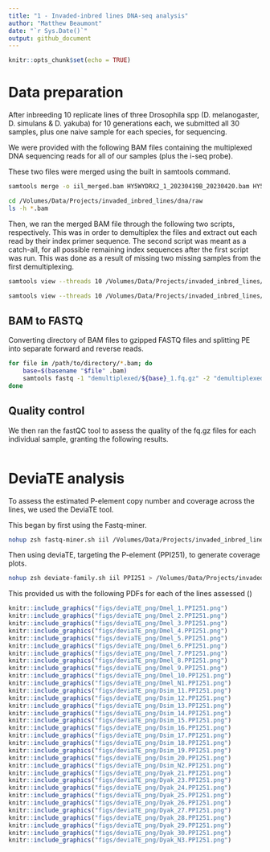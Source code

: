 ```yaml
---
title: "1 - Invaded-inbred lines DNA-seq analysis"
author: "Matthew Beaumont"
date: "`r Sys.Date()`"
output: github_document
---
```


```r
knitr::opts_chunk$set(echo = TRUE)
```

# Data preparation

After inbreeding 10 replicate lines of three Drosophila spp (D. melanogaster, D. simulans & D. yakuba) for 10 generations each, we submitted all 30 samples, plus one naive sample for each species, for sequencing.

We were provided with the following BAM files containing the multiplexed DNA sequencing reads for all of our samples (plus the i-seq probe).

These two files were merged using the built in samtools command.

```bash
samtools merge -o iil_merged.bam HY5WYDRX2_1_20230419B_20230420.bam HY5WYDRX2_2_20230419B_20230420.bam

```

```bash
cd /Volumes/Data/Projects/invaded_inbred_lines/dna/raw
ls -h *.bam

```

Then, we ran the merged BAM file through the following two scripts, respectively. This was in order to demultiplex the files and extract out each read by their index primer sequence. 
The second script was meant as a catch-all, for all possible remaining index sequences after the first script was run. This was done as a result of missing two missing samples from the first demultiplexing.

```bash
samtools view --threads 10 /Volumes/Data/Projects/invaded_inbred_lines/dna/raw/iil_merged.bam | paste -d "|" - - | tee >(grep BC:Z:ATCACG |tr "|" "\n" | samtools view --threads 2 -b > /Volumes/Data/Projects/invaded_inbred_lines/dna/raw/demultiplexed/Dmel_1.bam) >(grep BC:Z:CGATGT |tr "|" "\n" | samtools view --threads 2 -b > /Volumes/Data/Projects/invaded_inbred_lines/dna/raw/demultiplexed/Dmel_2.bam) >(grep BC:Z:TTAGGC |tr "|" "\n" | samtools view --threads 2 -b > /Volumes/Data/Projects/invaded_inbred_lines/dna/raw/demultiplexed/Dmel_3.bam) >(grep BC:Z:TGACCA |tr "|" "\n" | samtools view --threads 2 -b > /Volumes/Data/Projects/invaded_inbred_lines/dna/raw/demultiplexed/Dmel_4.bam) >(grep BC:Z:ACAGTG |tr "|" "\n" | samtools view --threads 2 -b > /Volumes/Data/Projects/invaded_inbred_lines/dna/raw/demultiplexed/Dmel_5.bam) >(grep BC:Z:GCCAAT |tr "|" "\n" | samtools view --threads 2 -b > /Volumes/Data/Projects/invaded_inbred_lines/dna/raw/demultiplexed/Dmel_6.bam) >(grep BC:Z:CAGATC |tr "|" "\n" | samtools view --threads 2 -b > /Volumes/Data/Projects/invaded_inbred_lines/dna/raw/demultiplexed/Dmel_7.bam) >(grep BC:Z:ACTTGA |tr "|" "\n" | samtools view --threads 2 -b > /Volumes/Data/Projects/invaded_inbred_lines/dna/raw/demultiplexed/Dmel_8.bam) >(grep BC:Z:GATCAG |tr "|" "\n" | samtools view --threads 2 -b > /Volumes/Data/Projects/invaded_inbred_lines/dna/raw/demultiplexed/Dmel_9.bam) >(grep BC:Z:TAGCTT |tr "|" "\n" | samtools view --threads 2 -b > /Volumes/Data/Projects/invaded_inbred_lines/dna/raw/demultiplexed/Dmel_10.bam) >(grep BC:Z:GGCTAC |tr "|" "\n" | samtools view --threads 2 -b > /Volumes/Data/Projects/invaded_inbred_lines/dna/raw/demultiplexed/Dsim_11.bam) >(grep BC:Z:CTTGTA |tr "|" "\n" | samtools view --threads 2 -b > /Volumes/Data/Projects/invaded_inbred_lines/dna/raw/demultiplexed/Dsim_12.bam) >(grep BC:Z:AGTCAA |tr "|" "\n" | samtools view --threads 2 -b > /Volumes/Data/Projects/invaded_inbred_lines/dna/raw/demultiplexed/Dsim_13.bam) >(grep BC:Z:AGTTCC |tr "|" "\n" | samtools view --threads 2 -b > /Volumes/Data/Projects/invaded_inbred_lines/dna/raw/demultiplexed/Dsim_14.bam) >(grep BC:Z:ATGTCA |tr "|" "\n" | samtools view --threads 2 -b > /Volumes/Data/Projects/invaded_inbred_lines/dna/raw/demultiplexed/Dsim_15.bam) >(grep BC:Z:CCGTCC |tr "|" "\n" | samtools view --threads 2 -b > /Volumes/Data/Projects/invaded_inbred_lines/dna/raw/demultiplexed/Dsim_16.bam) >(grep BC:Z:GTAGAG |tr "|" "\n" | samtools view --threads 2 -b > /Volumes/Data/Projects/invaded_inbred_lines/dna/raw/demultiplexed/Dsim_17.bam) >(grep BC:Z:GTCCGC |tr "|" "\n" | samtools view --threads 2 -b > /Volumes/Data/Projects/invaded_inbred_lines/dna/raw/demultiplexed/Dsim_18.bam) >(grep BC:Z:GTGAAA |tr "|" "\n" | samtools view --threads 2 -b > /Volumes/Data/Projects/invaded_inbred_lines/dna/raw/demultiplexed/Dsim_19.bam) >(grep BC:Z:GTGGCC |tr "|" "\n" | samtools view --threads 2 -b > /Volumes/Data/Projects/invaded_inbred_lines/dna/raw/demultiplexed/Dsim_20.bam) >(grep BC:Z:GTTTCG |tr "|" "\n" | samtools view --threads 2 -b > /Volumes/Data/Projects/invaded_inbred_lines/dna/raw/demultiplexed/Dyak_21.bam) >(grep BC:Z:CGTACG |tr "|" "\n" | samtools view --threads 2 -b > /Volumes/Data/Projects/invaded_inbred_lines/dna/raw/demultiplexed/Dyak_22.bam) >(grep BC:Z:GAGTGG |tr "|" "\n" | samtools view --threads 2 -b > /Volumes/Data/Projects/invaded_inbred_lines/dna/raw/demultiplexed/Dyak_23.bam) >(grep BC:Z:GGTAGC |tr "|" "\n" | samtools view --threads 2 -b > /Volumes/Data/Projects/invaded_inbred_lines/dna/raw/demultiplexed/Dyak_24.bam) >(grep BC:Z:ACTGAT |tr "|" "\n" | samtools view --threads 2 -b > /Volumes/Data/Projects/invaded_inbred_lines/dna/raw/demultiplexed/Dyak_25.bam) >(grep BC:Z:ATGAGC |tr "|" "\n" | samtools view --threads 2 -b > /Volumes/Data/Projects/invaded_inbred_lines/dna/raw/demultiplexed/Dyak_26.bam) >(grep BC:Z:ATTCCT |tr "|" "\n" | samtools view --threads 2 -b > /Volumes/Data/Projects/invaded_inbred_lines/dna/raw/demultiplexed/Dyak_27.bam) >(grep BC:Z:CAAAAG |tr "|" "\n" | samtools view --threads 2 -b > /Volumes/Data/Projects/invaded_inbred_lines/dna/raw/demultiplexed/Dyak_28.bam) >(grep BC:Z:CAACTA |tr "|" "\n" | samtools view --threads 2 -b > /Volumes/Data/Projects/invaded_inbred_lines/dna/raw/demultiplexed/Dyak_29.bam) >(grep BC:Z:CACCGG |tr "|" "\n" | samtools view --threads 2 -b > /Volumes/Data/Projects/invaded_inbred_lines/dna/raw/demultiplexed/Dyak_30.bam) >(grep BC:Z:CACGAT |tr "|" "\n" | samtools view --threads 2 -b > /Volumes/Data/Projects/invaded_inbred_lines/dna/raw/demultiplexed/Dmel_N1.bam) >(grep BC:Z:CACTCA |tr "|" "\n" | samtools view --threads 2 -b > /Volumes/Data/Projects/invaded_inbred_lines/dna/raw/demultiplexed/Dsim_N2.bam) >(grep BC:Z:CAGGCG |tr "|" "\n" | samtools view --threads 2 -b > /Volumes/Data/Projects/invaded_inbred_lines/dna/raw/demultiplexed/Dyak_N3.bam) >(grep BC:Z:CATTTT |tr "|" "\n" | samtools view --threads 2 -b > /Volumes/Data/Projects/invaded_inbred_lines/dna/raw/demultiplexed/Dere_A2.bam) >(grep BC:Z:GGGGGG |tr "|" "\n" | samtools view --threads 2 -b > /Volumes/Data/Projects/invaded_inbred_lines/dna/raw/demultiplexed/GGGGGG.bam) | grep BC:Z:NNNNNN |tr "|" "\n" | samtools view --threads 2 -b > /Volumes/Data/Projects/invaded_inbred_lines/dna/raw/demultiplexed/NNNNNN.bam

samtools view --threads 10 /Volumes/Data/Projects/invaded_inbred_lines/dna/raw/HY5WYDRX2_1_20230419B_20230420.bam | paste -d "|" - - | tee   >(grep BC:Z:CATGGC |tr "|" "\n" | samtools view --threads 2 -b > /Volumes/Data/Projects/invaded_inbred_lines/dna/raw/output/primer34.bam) >(grep BC:Z:CCAACA |tr "|" "\n" | samtools view --threads 2 -b > /Volumes/Data/Projects/invaded_inbred_lines/dna/raw/output/primer36.bam) >(grep BC:Z:TAATCG |tr "|" "\n" | samtools view --threads 2 -b > /Volumes/Data/Projects/invaded_inbred_lines/dna/raw/output/primer42.bam) >(grep BC:Z:CGGAAT |tr "|" "\n" | samtools view --threads 2 -b > /Volumes/Data/Projects/invaded_inbred_lines/dna/raw/output/primer37.bam) >(grep BC:Z:CTAGCT |tr "|" "\n" | samtools view --threads 2 -b > /Volumes/Data/Projects/invaded_inbred_lines/dna/raw/output/primer38.bam) >(grep BC:Z:CTATAC |tr "|" "\n" | samtools view --threads 2 -b > /Volumes/Data/Projects/invaded_inbred_lines/dna/raw/output/primer39.bam) >(grep BC:Z:GTGATC |tr "|" "\n" | samtools view --threads 2 -b > /Volumes/Data/Projects/invaded_inbred_lines/dna/raw/output/primer40.bam) >(grep BC:Z:GACGAC |tr "|" "\n" | samtools view --threads 2 -b > /Volumes/Data/Projects/invaded_inbred_lines/dna/raw/output/primer41.bam) >(grep BC:Z:TACAGC |tr "|" "\n" | samtools view --threads 2 -b > /Volumes/Data/Projects/invaded_inbred_lines/dna/raw/output/primer43.bam) >(grep BC:Z:TATAAT |tr "|" "\n" | samtools view --threads 2 -b > /Volumes/Data/Projects/invaded_inbred_lines/dna/raw/output/primer44.bam) >(grep BC:Z:TCATTC |tr "|" "\n" | samtools view --threads 2 -b > /Volumes/Data/Projects/invaded_inbred_lines/dna/raw/output/primer45.bam) >(grep BC:Z:TCCCGA |tr "|" "\n" | samtools view --threads 2 -b > /Volumes/Data/Projects/invaded_inbred_lines/dna/raw/output/primer46.bam) >(grep BC:Z:TCGAAG |tr "|" "\n" | samtools view --threads 2 -b > /Volumes/Data/Projects/invaded_inbred_lines/dna/raw/output/primer47.bam) >(grep BC:Z:TCGGCA |tr "|" "\n" | samtools view --threads 2 -b > /Volumes/Data/Projects/invaded_inbred_lines/dna/raw/output/primer48.bam)

```

## BAM to FASTQ

Converting directory of BAM files to gzipped FASTQ files and splitting PE into separate forward and reverse reads.

``` bash
for file in /path/to/directory/*.bam; do
    base=$(basename "$file" .bam)
    samtools fastq -1 "demultiplexed/${base}_1.fq.gz" -2 "demultiplexed/${base}_2.fq.gz" -0 /dev/null -s /dev/null -n "$file"
done

```

## Quality control

We then ran the fastQC tool to assess the quality of the fq.gz files for each individual sample, granting the following results.

``` bash


```

# DeviaTE analysis

To assess the estimated P-element copy number and coverage across the lines, we used the DeviaTE tool. 


This began by first using the Fastq-miner.

``` bash
nohup zsh fastq-miner.sh iil /Volumes/Data/Projects/invaded_inbred_lines/dna/raw/output/FastQ > /Volumes/Data/Projects/invaded_inbred_lines/logs/IIlines.log &

```

Then using deviaTE, targeting the P-element (PPI251), to generate coverage plots.

``` bash
nohup zsh deviate-family.sh iil PPI251 > /Volumes/Data/Projects/invaded_inbred_lines/logs/IIlines.log &

```

This provided us with the following PDFs for each of the lines assessed ()

```R

knitr::include_graphics("figs/deviaTE_png/Dmel_1.PPI251.png")
knitr::include_graphics("figs/deviaTE_png/Dmel_2.PPI251.png")
knitr::include_graphics("figs/deviaTE_png/Dmel_3.PPI251.png")
knitr::include_graphics("figs/deviaTE_png/Dmel_4.PPI251.png")
knitr::include_graphics("figs/deviaTE_png/Dmel_5.PPI251.png")
knitr::include_graphics("figs/deviaTE_png/Dmel_6.PPI251.png")
knitr::include_graphics("figs/deviaTE_png/Dmel_7.PPI251.png")
knitr::include_graphics("figs/deviaTE_png/Dmel_8.PPI251.png")
knitr::include_graphics("figs/deviaTE_png/Dmel_9.PPI251.png")
knitr::include_graphics("figs/deviaTE_png/Dmel_10.PPI251.png")
knitr::include_graphics("figs/deviaTE_png/Dmel_N1.PPI251.png")
knitr::include_graphics("figs/deviaTE_png/Dsim_11.PPI251.png")
knitr::include_graphics("figs/deviaTE_png/Dsim_12.PPI251.png")
knitr::include_graphics("figs/deviaTE_png/Dsim_13.PPI251.png")
knitr::include_graphics("figs/deviaTE_png/Dsim_14.PPI251.png")
knitr::include_graphics("figs/deviaTE_png/Dsim_15.PPI251.png")
knitr::include_graphics("figs/deviaTE_png/Dsim_16.PPI251.png")
knitr::include_graphics("figs/deviaTE_png/Dsim_17.PPI251.png")
knitr::include_graphics("figs/deviaTE_png/Dsim_18.PPI251.png")
knitr::include_graphics("figs/deviaTE_png/Dsim_19.PPI251.png")
knitr::include_graphics("figs/deviaTE_png/Dsim_20.PPI251.png")
knitr::include_graphics("figs/deviaTE_png/Dsim_N2.PPI251.png")
knitr::include_graphics("figs/deviaTE_png/Dyak_21.PPI251.png")
knitr::include_graphics("figs/deviaTE_png/Dyak_23.PPI251.png")
knitr::include_graphics("figs/deviaTE_png/Dyak_24.PPI251.png")
knitr::include_graphics("figs/deviaTE_png/Dyak_25.PPI251.png")
knitr::include_graphics("figs/deviaTE_png/Dyak_26.PPI251.png")
knitr::include_graphics("figs/deviaTE_png/Dyak_27.PPI251.png")
knitr::include_graphics("figs/deviaTE_png/Dyak_28.PPI251.png")
knitr::include_graphics("figs/deviaTE_png/Dyak_29.PPI251.png")
knitr::include_graphics("figs/deviaTE_png/Dyak_30.PPI251.png")
knitr::include_graphics("figs/deviaTE_png/Dyak_N3.PPI251.png")

```
